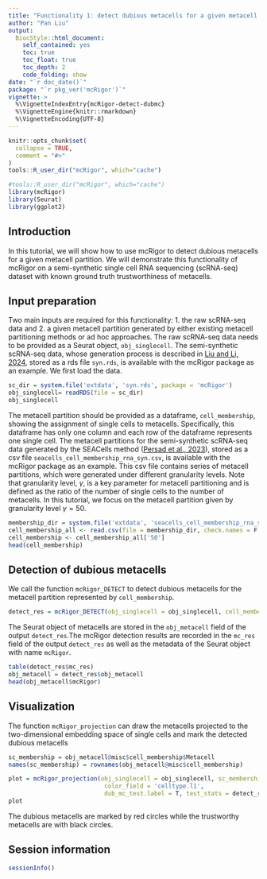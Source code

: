 ```yaml
---
title: "Functionality 1: detect dubious metacells for a given metacell partition"
author: "Pan Liu"
output: 
  BiocStyle::html_document:
    self_contained: yes
    toc: true
    toc_float: true
    toc_depth: 2
    code_folding: show
date: "`r doc_date()`"
package: "`r pkg_ver('mcRigor')`"
vignette: >
  %\VignetteIndexEntry{mcRigor-detect-dubmc}
  %\VignetteEngine{knitr::rmarkdown}
  %\VignetteEncoding{UTF-8}  
---
```


```r
knitr::opts_chunk$set(
  collapse = TRUE,
  comment = "#>"
)
tools::R_user_dir("mcRigor", which="cache")
```

```r
#tools::R_user_dir("mcRigor", which="cache")
library(mcRigor)
library(Seurat)
library(ggplot2)
```

## Introduction

In this tutorial, we will show how to use mcRigor to detect dubious metacells for a given metacell partition. We will demonstrate this functionality of mcRigor on a semi-synthetic single cell RNA sequencing (scRNA-seq) dataset with known ground truth trustworthiness of metacells.

## Input preparation

Two main inputs are required for this functionality: 1. the raw scRNA-seq data and 2. a given metacell partition generated by either existing metacell partitioning methods or ad hoc approaches. The raw scRNA-seq data needs to be provided as a Seurat object, `obj_singlecell`. The semi-synthetic scRNA-seq data, whose generation process is described in [Liu and Li, 2024](https://www.biorxiv.org/content/10.1101/2024.10.30.621093v2), stored as a rds file `syn.rds`, is available with the mcRigor package as an example. We first load the data.
```r
sc_dir = system.file('extdata', 'syn.rds', package = 'mcRigor')
obj_singlecell= readRDS(file = sc_dir)
obj_singlecell
```
The metacell partition should be provided as a dataframe, `cell_membership`, showing the assignment of single cells to metacells. Specifically, this dataframe has only one column and each row of the dataframe represents one single cell. The metacell partitions for the semi-synthetic scRNA-seq data generated by the SEACells method ([Persad et al., 2023](https://www.nature.com/articles/s41587-023-01716-9)), stored as a csv file `seacells_cell_membership_rna_syn.csv`, is available with the mcRigor package as an example. This csv file contains series of metacell partitions, which were generated under different granularity levels. Note that granularity level, $\gamma$, is a key parameter for metacell partitioning and is defined as the ratio of the number of single cells to the number of metacells. In this tutorial, we focus on the metacell partition given by granularity level $\gamma = 50$. 
```r
membership_dir = system.file('extdata', 'seacells_cell_membership_rna_syn.csv', package = 'mcRigor')
cell_membership_all <- read.csv(file = membership_dir, check.names = F, row.names = 1)
cell_membership <- cell_membership_all['50']
head(cell_membership)
```


## Detection of dubious metacells

We call the function `mcRigor_DETECT` to detect dubious metacells for the metacell partition represented by `cell_membership`.
```r
detect_res = mcRigor_DETECT(obj_singlecell = obj_singlecell, cell_membership = cell_membership)
```
The Seurat object of metacells are stored in the `obj_metacell` field of the output `detect_res`.The mcRigor detection results are recorded in the `mc_res` field of the output `detect_res` as well as the metadata of the Seurat object with name `mcRigor`.
```r
table(detect_res$mc_res)
obj_metacell = detect_res$obj_metacell
head(obj_metacell$mcRigor)
```

## Visualization

The function `mcRigor_projection` can draw the metacells projected to the two-dimensional embedding space of single cells and mark the detected dubious metacells
```r
sc_membership = obj_metacell@misc$cell_membership$Metacell
names(sc_membership) = rownames(obj_metacell@misc$cell_membership)

plot = mcRigor_projection(obj_singlecell = obj_singlecell, sc_membership = sc_membership,
                           color_field = 'celltype.l1',
                           dub_mc_test.label = T, test_stats = detect_res$TabMC, Thre = detect_res$thre)
plot
```

The dubious metacells are marked by red circles while the trustworthy metacells are with black circles.



## Session information
```r
sessionInfo()
```
